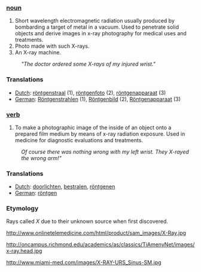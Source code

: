 === [[noun]] ===
#Short wavelength electromagnetic radiation usually produced by bombarding a target of metal in a vacuum. Used to penetrate solid objects and derive images in x-ray photography for medical uses and treatments.
#Photo made with such X-rays.
#An X-ray machine.

:'' "The doctor ordered some X-rays of my injured wrist." ''

=== Translations ===
*[[Dutch]]: [[röntgenstraal]] (1), [[röntgenfoto]] (2), [[röntgenapparaat]] (3)
*[[German]]: [[Röntgenstrahlen]] (1), [[Röntgenbild]] (2), [[Röntgenapparaat]] (3)

=== [[verb]] ===
#To make a photographic image of the inside of an object onto a prepared film medium by means of x-ray radiation exposure. Used in medicine for diagnostic evaluations and treatments.

:''Of course there was nothing wrong with my left wrist. They X-rayed the wrong arm!"''

=== Translations ===
*[[Dutch]]: [[doorlichten]], [[bestralen]], [[röntgenen]]
*[[German]]: [[röntgen]]

=== Etymology ===

Rays called ''X'' due to their unknown source when first discovered.


http://www.onlinetelemedicine.com/html/product/sam_images/X-Ray.jpg 

http://oncampus.richmond.edu/academics/as/classics/TiAmenyNet/images/x-ray.head.jpg

http://www.miami-med.com/images/X-RAY-URS_Sinus-SM.jpg